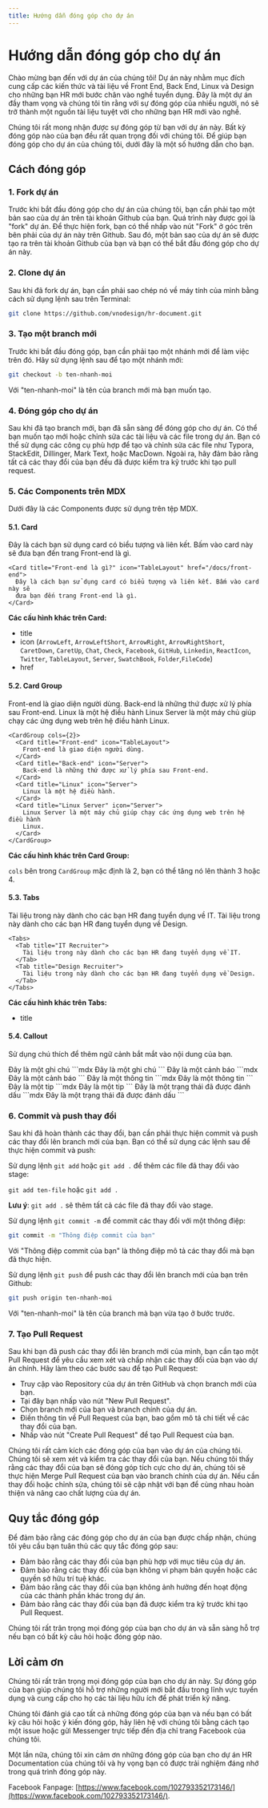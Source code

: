 ```yaml
---
title: Hướng dẫn đóng góp cho dự án
---
```


# Hướng dẫn đóng góp cho dự án

Chào mừng bạn đến với dự án của chúng tôi! Dự án này nhằm mục đích cung cấp các
kiến thức và tài liệu về Front End, Back End, Linux và Design cho những bạn HR
mới bước chân vào nghề tuyển dụng. Đây là một dự án đầy tham vọng và chúng tôi
tin rằng với sự đóng góp của nhiều người, nó sẽ trở thành một nguồn tài liệu
tuyệt vời cho những bạn HR mới vào nghề.

Chúng tôi rất mong nhận được sự đóng góp từ bạn với dự án này. Bất kỳ đóng góp
nào của bạn đều rất quan trọng đối với chúng tôi. Để giúp bạn đóng góp cho dự án
của chúng tôi, dưới đây là một số hướng dẫn cho bạn.

## Cách đóng góp

### 1. Fork dự án

Trước khi bắt đầu đóng góp cho dự án của chúng tôi, bạn cần phải tạo một bản sao
của dự án trên tài khoản Github của bạn. Quá trình này được gọi là "fork" dự án.
Để thực hiện fork, bạn có thể nhấp vào nút "Fork" ở góc trên bên phải của dự án
này trên Github. Sau đó, một bản sao của dự án sẽ được tạo ra trên tài khoản
Github của bạn và bạn có thể bắt đầu đóng góp cho dự án này.

### 2. Clone dự án

Sau khi đã fork dự án, bạn cần phải sao chép nó về máy tính của mình bằng cách
sử dụng lệnh sau trên Terminal:

```bash
git clone https://github.com/vnodesign/hr-document.git
```

### 3. Tạo một branch mới

Trước khi bắt đầu đóng góp, bạn cần phải tạo một nhánh mới để làm việc trên đó.
Hãy sử dụng lệnh sau để tạo một nhánh mới:

```bash
git checkout -b ten-nhanh-moi
```

Với "ten-nhanh-moi" là tên của branch mới mà bạn muốn tạo.

### 4. Đóng góp cho dự án

Sau khi đã tạo branch mới, bạn đã sẵn sàng để đóng góp cho dự án. Có thể bạn
muốn tạo mới hoặc chỉnh sửa các tài liệu và các file trong dự án. Bạn có thể sử
dụng các công cụ phù hợp để tạo và chỉnh sửa các file như Typora, StackEdit,
Dillinger, Mark Text, hoặc MacDown. Ngoài ra, hãy đảm bảo rằng tất cả các thay
đổi của bạn đều đã được kiểm tra kỹ trước khi tạo pull request.

### 5. Các Components trên MDX

Dưới đây là các Components được sử dụng trên tệp MDX.

#### 5.1. Card

<Card title="Front-end là gì?" icon="TableLayout" href="/docs/front-end">
  Đây là cách bạn sử dụng card có biểu tượng và liên kết. Bấm vào card này sẽ
  đưa bạn đến trang Front-end là gì.
</Card>

```mdx
<Card title="Front-end là gì?" icon="TableLayout" href="/docs/front-end">
  Đây là cách bạn sử dụng card có biểu tượng và liên kết. Bấm vào card này sẽ
  đưa bạn đến trang Front-end là gì.
</Card>
```

**Các cấu hình khác trên Card:**

- title
- icon (`ArrowLeft`, `ArrowLeftShort`, `ArrowRight`, `ArrowRightShort`,
  `CaretDown`, `CaretUp`, `Chat`, `Check`, `Facebook`, `GitHub`, `Linkedin`,
  `ReactIcon`, `Twitter`, `TableLayout`, `Server`, `SwatchBook`,
  `Folder`,`FileCode`)
- href

#### 5.2. Card Group

<CardGroup cols={2}>
  <Card title="Front-end" icon="TableLayout">
    Front-end là giao diện người dùng.
  </Card>
  <Card title="Back-end" icon="Server">
    Back-end là những thứ được xử lý phía sau Front-end.
  </Card>
  <Card title="Linux" icon="Server">
    Linux là một hệ điều hành
  </Card>
  <Card title="Linux Server" icon="Server">
    Linux Server là một máy chủ giúp chạy các ứng dụng web trên hệ điều hành
    Linux.
  </Card>
</CardGroup>

```mdx
<CardGroup cols={2}>
  <Card title="Front-end" icon="TableLayout">
    Front-end là giao diện người dùng.
  </Card>
  <Card title="Back-end" icon="Server">
    Back-end là những thứ được xử lý phía sau Front-end.
  </Card>
  <Card title="Linux" icon="Server">
    Linux là một hệ điều hành.
  </Card>
  <Card title="Linux Server" icon="Server">
    Linux Server là một máy chủ giúp chạy các ứng dụng web trên hệ điều hành
    Linux.
  </Card>
</CardGroup>
```

**Các cấu hình khác trên Card Group:**

`cols` bên trong `CardGroup` mặc định là 2, bạn có thể tăng nó lên thành 3
hoặc 4.

#### 5.3. Tabs

<Tabs>
  <Tab title="IT Recruiter">
    Tài liệu trong này dành cho các bạn HR đang tuyển dụng về IT.
  </Tab>
  <Tab title="Design Recruiter">
    Tài liệu trong này dành cho các bạn HR đang tuyển dụng về Design.
  </Tab>
</Tabs>

```mdx
<Tabs>
  <Tab title="IT Recruiter">
    Tài liệu trong này dành cho các bạn HR đang tuyển dụng về IT.
  </Tab>
  <Tab title="Design Recruiter">
    Tài liệu trong này dành cho các bạn HR đang tuyển dụng về Design.
  </Tab>
</Tabs>
```

**Các cấu hình khác trên Tabs:**

- title

#### 5.4. Callout

Sử dụng chú thích để thêm ngữ cảnh bắt mắt vào nội dung của bạn.

<Tabs>
  <Tab title="Note">
    <Note>Đây là một ghi chú</Note>
    ```mdx
    <Note>Đây là một ghi chú</Note>
    ```
  </Tab>
  <Tab title="Warning">
    <Warning>Đây là một cảnh báo</Warning>
    ```mdx
    <Warning>Đây là một cảnh báo</Warning>
    ```
  </Tab>
  <Tab title="Info">
    <Info>Đây là một thông tin</Info>
    ```mdx
    <Info>Đây là một thông tin</Info>
    ```
  </Tab>
  <Tab title="Tip">
    <Tip>Đây là một tip</Tip>
    ```mdx
    <Tip>Đây là một tip</Tip>
    ```
  </Tab>
  <Tab title="Check">
    <Check>Đây là một trạng thái đã được đánh dấu</Check>
    ```mdx
    <Check>Đây là một trạng thái đã được đánh dấu</Check>
    ```
  </Tab>
</Tabs>

### 6. Commit và push thay đổi

Sau khi đã hoàn thành các thay đổi, bạn cần phải thực hiện commit và push các
thay đổi lên branch mới của bạn. Bạn có thể sử dụng các lệnh sau để thực hiện
commit và push:

Sử dụng lệnh `git add` hoặc `git add .` để thêm các file đã thay đổi vào stage:

`git add ten-file` hoặc `git add .`

**Lưu ý**: `git add .` sẽ thêm tất cả các file đã thay đổi vào stage.

Sử dụng lệnh `git commit -m` để commit các thay đổi với một thông điệp:

```bash
git commit -m "Thông điệp commit của bạn"
```

Với "Thông điệp commit của bạn" là thông điệp mô tả các thay đổi mà bạn đã thực
hiện.

Sử dụng lệnh `git push` để push các thay đổi lên branch mới của bạn trên Github:

```bash
git push origin ten-nhanh-moi
```

Với "ten-nhanh-moi" là tên của branch mà bạn vừa tạo ở bước trước.

### 7. Tạo Pull Request

Sau khi bạn đã push các thay đổi lên branch mới của mình, bạn cần tạo một Pull
Request để yêu cầu xem xét và chấp nhận các thay đổi của bạn vào dự án chính.
Hãy làm theo các bước sau để tạo Pull Request:

- Truy cập vào Repository của dự án trên GitHub và chọn branch mới của bạn.
- Tại đây bạn nhấp vào nút "New Pull Request".
- Chọn branch mới của bạn và branch chính của dự án.
- Điền thông tin về Pull Request của bạn, bao gồm mô tả chi tiết về các thay đổi
  của bạn.
- Nhấp vào nút "Create Pull Request" để tạo Pull Request của bạn.

Chúng tôi rất cảm kích các đóng góp của bạn vào dự án của chúng tôi. Chúng tôi
sẽ xem xét và kiểm tra các thay đổi của bạn. Nếu chúng tôi thấy rằng các thay
đổi của bạn sẽ đóng góp tích cực cho dự án, chúng tôi sẽ thực hiện Merge Pull
Request của bạn vào branch chính của dự án. Nếu cần thay đổi hoặc chỉnh sửa,
chúng tôi sẽ cập nhật với bạn để cùng nhau hoàn thiện và nâng cao chất lượng của
dự án.

## Quy tắc đóng góp

Để đảm bảo rằng các đóng góp cho dự án của bạn được chấp nhận, chúng tôi yêu cầu
bạn tuân thủ các quy tắc đóng góp sau:

- Đảm bảo rằng các thay đổi của bạn phù hợp với mục tiêu của dự án.
- Đảm bảo rằng các thay đổi của bạn không vi phạm bản quyền hoặc các quyền sở
  hữu trí tuệ khác.
- Đảm bảo rằng các thay đổi của bạn không ảnh hưởng đến hoạt động của các thành
  phần khác trong dự án.
- Đảm bảo rằng các thay đổi của bạn đã được kiểm tra kỹ trước khi tạo Pull
  Request.

Chúng tôi rất trân trọng mọi đóng góp của bạn cho dự án và sẵn sàng hỗ trợ nếu
bạn có bất kỳ câu hỏi hoặc đóng góp nào.

## Lời cảm ơn

Chúng tôi rất trân trọng mọi đóng góp của bạn cho dự án này. Sự đóng góp của bạn
giúp chúng tôi hỗ trợ những người mới bắt đầu trong lĩnh vực tuyển dụng và cung
cấp cho họ các tài liệu hữu ích để phát triển kỹ năng.

Chúng tôi đánh giá cao tất cả những đóng góp của bạn và nếu bạn có bất kỳ câu
hỏi hoặc ý kiến đóng góp, hãy liên hệ với chúng tôi bằng cách tạo một issue hoặc
gửi Messenger trực tiếp đến địa chỉ trang Facebook của chúng tôi.

Một lần nữa, chúng tôi xin cảm ơn những đóng góp của bạn cho dự án HR
Documentation của chúng tôi và hy vọng bạn có được trải nghiệm đáng nhớ trong
quá trình đóng góp này.

Facebook Fanpage:
[https://www.facebook.com/102793352173146/](https://www.facebook.com/102793352173146/).
